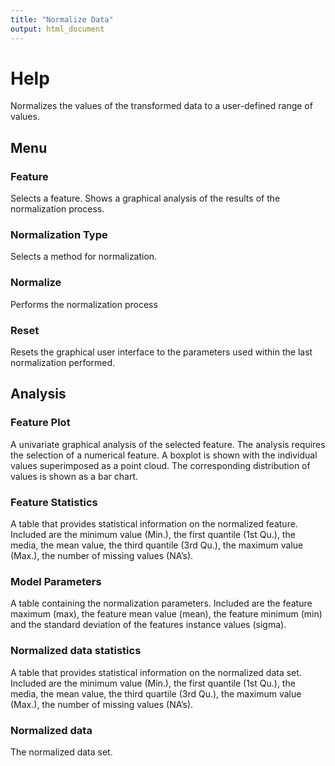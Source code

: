 ```yaml
---
title: "Normalize Data"
output: html_document
---
```


# Help
Normalizes the values of the transformed data to a user-defined range of values.

## Menu

### Feature
Selects a feature. Shows a graphical analysis of the results of the normalization process.

### Normalization Type
Selects a method for normalization.

### Normalize
Performs the normalization process

### Reset
Resets the graphical user interface to the parameters used within the last normalization performed.

## Analysis


### Feature Plot
A univariate graphical analysis of the selected feature. The analysis requires the selection of a numerical feature. A boxplot is shown with the individual values superimposed as a point cloud. The corresponding distribution of values is shown as a bar chart.

### Feature Statistics
A table that provides statistical information on the normalized feature. Included are the minimum value (Min.), the first quantile (1st Qu.), the media, the mean value, the third quantile (3rd Qu.), the maximum value (Max.), the number of missing values (NA's).


### Model Parameters
A table containing the normalization parameters. Included are the feature maximum (max), the feature mean value (mean), the feature minimum (min) and the standard deviation of the features instance values (sigma).

### Normalized data statistics
A table that provides statistical information on the normalized data set. Included are the minimum value (Min.), the first quantile (1st Qu.), the media, the mean value, the third quartile (3rd Qu.), the maximum value (Max.), the number of missing values (NA's).

### Normalized data
The normalized data set.
